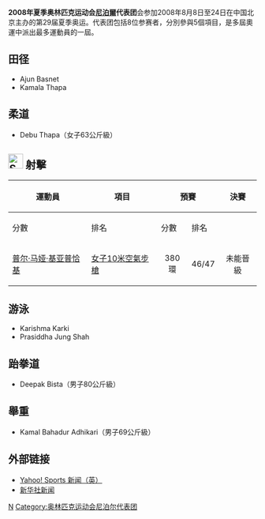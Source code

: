 {{Infobox Country Olympics
|NOC=NEP
|games=2008年夏季
|competitors=8
|sports=5
|flagbearer= 
|gold=
|silver=
|bronze=
|total=
|rank=
}}

'''2008年夏季奥林匹克运动会[[尼泊爾|尼泊爾]]代表团'''会参加2008年8月8日至24日在中国北京主办的第29届夏季奥运。代表团包括8位参赛者，分別參與5個項目，是多屆奧運中派出最多運動員的一屆。

== 田径 ==
*Ajun Basnet 
*Kamala Thapa 

== 柔道 ==
*Debu Thapa（女子63公斤級）

== [[File:Shooting_pictogram.svg|30px]] 射擊 ==
{{main|2008年夏季奧林匹克運動會射擊比賽}}
{| class="wikitable" style="font-size:85%"
|-
!rowspan="2"|運動員
!rowspan="2"|項目
!colspan="2"|預賽
!colspan="2"|決賽
!rowspan="2"|總排名
|-
!分數
!排名
!分數
!排名
|-
|[[普尔·马娅·基亚普恰基|普尔·马娅·基亚普恰基]]
|[[2008年夏季奧林匹克運動會射擊比賽－女子10米空氣步槍|女子10米空氣步槍]]
|align=center|380環
|align=center|46/47
|align=center colspan=2 |未能晉級
|align=center|46/47
|}

== 游泳 ==
*Karishma Karki 
*Prasiddha Jung Shah

== 跆拳道 ==
*Deepak Bista（男子80公斤級）

== 舉重 ==
*Kamal Bahadur Adhikari（男子69公斤級）

== 外部链接 ==
*[http://uk.eurosport.yahoo.com/25012008/58/cambodian-officials-outnumber-athletes.html Yahoo! Sports 新闻（英）]{{Wayback|url=http://uk.eurosport.yahoo.com/25012008/58/cambodian-officials-outnumber-athletes.html |date=20190822001626 }}
*[http://news.xinhuanet.com/english/2008-05/30/content_8282290.htm 新华社新闻]{{Wayback|url=http://news.xinhuanet.com/english/2008-05/30/content_8282290.htm |date=20160304051420 }}

{{NOCin2008SummerOlympics}}

[[Category:2008年夏季奧林匹克運動會代表團|N]]
[[Category:奥林匹克运动会尼泊尔代表团|Category:奥林匹克运动会尼泊尔代表团]]